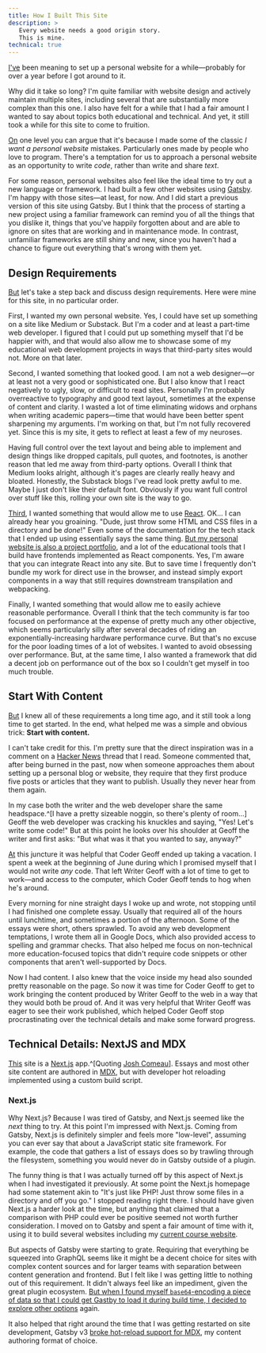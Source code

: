 ```yaml
---
title: How I Built This Site
description: >
   Every website needs a good origin story.
   This is mine.
technical: true
---
```


[I've](-) been meaning to set up a personal website for a while—probably for over a year before I got around to it.

Why did it take so long?
I'm quite familiar with website design and actively maintain multiple sites, including several that are substantially more complex than this one.
I also have felt for a while that I had a fair amount I wanted to say about topics both educational and technical.
And yet, it still took a while for this site to come to fruition.

[On](-) one level you can argue that it's because I made some of the classic _I want a personal website_ mistakes.
Particularly ones made by people who love to program.
There's a temptation for us to approach a personal website as an opportunity to write _code_, rather than write and share _text_.

For some reason, personal websites also feel like the ideal time to try out a new language or framework.
I had built a few other websites using [Gatsby](https://www.gatsbyjs.com/).
I'm happy with those sites—at least, for now.
And I did start a previous version of this site using Gatsby.
But I think that the process of starting a new project using a familiar framework can remind you of all the things that you dislike it, things that you've happily forgotten about and are able to ignore on sites that are working and in maintenance mode.
In contrast, unfamiliar frameworks are still shiny and new, since you haven't had a chance to figure out everything that's wrong with them yet.

## Design Requirements

[But](-) let's take a step back and discuss design requirements.
Here were mine for this site, in no particular order.

First, I wanted my own personal website.
Yes, I could have set up something on a site like Medium or Substack.
But I'm a coder and at least a part-time web developer.
I figured that I could put up something myself that I'd be happier with, and that would also allow me to showcase some of my educational web development projects in ways that third-party sites would not.
More on that later.

Second, I wanted something that looked good.
I am not a web designer—or at least not a very good or sophisticated one.
But I also know that I react negatively to ugly, slow, or difficult to read sites.
Personally I'm probably overreactive to typography and good text layout, sometimes at the expense of content and clarity.
I wasted a lot of time eliminating widows and orphans when writing academic papers—time that would have been better spent sharpening my arguments.
I'm working on that, but I'm not fully recovered yet.
Since this is my site, it gets to reflect at least a few of my neuroses.

Having full control over the text layout and being able to implement and design things like dropped capitals, pull quotes, and footnotes, is another reason that led me away from third-party options.
Overall I think that Medium looks alright, although it's pages are clearly really heavy and bloated.
Honestly, the Substack blogs I've read look pretty awful to me.
Maybe I just don't like their default font.
Obviously if you want full control over stuff like this, rolling your own site is the way to go.

[Third](-), I wanted something that would allow me to use [React](https://reactjs.org/).
OK... I can already hear you groaining.
"Dude, just throw some HTML and CSS files in a directory and be _done_!"
Even some of the documentation for the tech stack that I ended up using essentially says the same thing.
[But my personal website is also a project portfolio](+), and a lot of the educational tools that I build have frontends implemented as React components.
Yes, I'm aware that you can integrate React into any site.
But to save time I frequently don't bundle my work for direct use in the browser, and instead simply export components in a way that still requires downstream transpilation and webpacking.

Finally, I wanted something that would allow me to easily achieve reasonable performance.
Overall I think that the tech community is far too focused on performance at the expense of pretty much any other objective, which seems particularly silly after several decades of riding an exponentially-increasing hardware performance curve.
But that's no excuse for the poor loading times of a lot of websites.
I wanted to avoid obsessing over performance.
But, at the same time, I also wanted a framework that did a decent job on performance out of the box so I couldn't get myself in too much trouble.

## Start With Content

[But](-) I knew all of these requirements a long time ago, and it still took a long time to get started.
In the end, what helped me was a simple and obvious trick: **Start with content.**

I can't take credit for this.
I'm pretty sure that the direct inspiration was in a comment on a [Hacker News](https://news.ycombinator.com/) thread that I read.
Someone commented that, after being burned in the past, now when someone approaches them about setting up a personal blog or website, they require that they first produce five posts or articles that they want to publish.
Usually they never hear from them again.

In my case both the writer and the web developer share the same headspace.^[I have a pretty sizeable noggin, so there's plenty of room...]
Geoff the web developer was cracking his knuckles and saying, "Yes! Let's write some code!"
But at this point he looks over his shoulder at Geoff the writer and first asks: "But what was it that you wanted to say, anyway?"

[At](-) this juncture it was helpful that Coder Geoff ended up taking a vacation.
I spent a week at the beginning of June during which I promised myself that I would not write _any_ code.
That left Writer Geoff with a lot of time to get to work—and access to the computer, which Coder Geoff tends to hog when he's around.

Every morning for nine straight days I woke up and wrote, not stopping until I had finished one complete essay.
Usually that required all of the hours until lunchtime, and sometimes a portion of the afternoon.
Some of the essays were short, others sprawled.
To avoid any web development temptations, I wrote them all in Google Docs, which also provided access to spelling and grammar checks.
That also helped me focus on non-technical more education-focused topics that didn't require code snippets or other components that aren't well-supported by Docs.

Now I had content.
I also knew that the voice inside my head also sounded pretty reasonable on the page.
So now it was time for Coder Geoff to get to work bringing the content produced by Writer Geoff to the web in a way that they would both be proud of.
And it was very helpful that Writer Geoff was eager to see their work published, which helped Coder Geoff stop procrastinating over the technical details and make some forward progress.

## Technical Details: NextJS and MDX

[This](-) site is a [Next.js](https://nextjs.org/) app.^[Quoting [Josh Comeau](https://www.joshwcomeau.com/blog/how-i-built-my-blog/)].
Essays and most other site content are authored in [MDX](https://mdxjs.com/), but with developer hot reloading implemented using a custom build script.

### Next.js

Why Next.js?
Because I was tired of Gatsby, and Next.js seemed like the _next_ thing to try.
At this point I'm impressed with Next.js.
Coming from Gatsby, Next.js is definitely simpler and feels more "low-level", assuming you can ever say that about a JavaScript static site framework.
For example, the code that gathers a list of essays does so by trawling through the filesystem, something you would never do in Gatsby outside of a plugin.

The funny thing is that I was actually turned off by this aspect of Next.js when I had investigated it previously.
At some point the Next.js homepage had some statement akin to "It's just like PHP! Just throw some files in a directory and off you go."
I stopped reading right there.
I should have given Next.js a harder look at the time, but anything that claimed that a comparison with PHP could ever be positive seemed not worth further consideration.
I moved on to Gatsby and spent a fair amount of time with it, using it to build several websites including my [current course website](https://cs125.cs.illinois.edu/).

But aspects of Gatsby were starting to grate.
Requiring that everything be squeezed into GraphQL seems like it might be a decent choice for sites with complex content sources and for larger teams with separation between content generation and frontend.
But I felt like I was getting little to nothing out of this requirement.
It didn't always feel like an impediment, given the great plugin ecosystem.
[But when I found myself `base64`-encoding a piece of data so that I could get Gastby to load it during build time, I decided to explore other options](+) again.

It also helped that right around the time that I was getting restarted on site development, Gatsby v3 [broke hot-reload support for MDX](https://github.com/gatsbyjs/gatsby/issues/30062), my content authoring format of choice.
